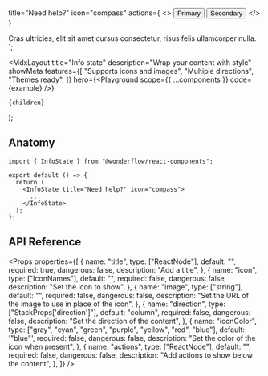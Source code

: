 
  title="Need help?"
  icon="compass"
  actions={
    <>
      <Button>Primary</Button>
      <Button kind="flat">Secondary</Button>
    </>
  }
>
  Cras ultricies, elit sit amet cursus consectetur, risus felis ullamcorper
  nulla.
</InfoState>`;

  <MdxLayout
    title="Info state"
    description="Wrap your content with style"
    showMeta
    features={[
      "Supports icons and images",
      "Multiple directions",
      "Themes ready",
    ]}
    hero={<Playground scope={{ ...components }} code={example} />}
  >
    {children}
  </MdxLayout>
);

## Anatomy

```tsx highlight=1,5-8
import { InfoState } from "@wonderflow/react-components";

export default () => {
  return (
    <InfoState title="Need help?" icon="compass">
      ...
    </InfoState>
  );
};
```

## API Reference

<Props
  properties={[
    {
      name: "title",
      type: ["ReactNode"],
      default: "",
      required: true,
      dangerous: false,
      description: "Add a title",
    },
    {
      name: "icon",
      type: ["IconNames"],
      default: "",
      required: false,
      dangerous: false,
      description: "Set the icon to show",
    },
    {
      name: "image",
      type: ["string"],
      default: "",
      required: false,
      dangerous: false,
      description: "Set the URL of the image to use in place of the icon",
    },
    {
      name: "direction",
      type: ["StackProps['direction']"],
      default: "column",
      required: false,
      dangerous: false,
      description: "Set the direction of the content",
    },
    {
      name: "iconColor",
      type: ["gray", "cyan", "green", "purple", "yellow", "red", "blue"],
      default: '"blue"',
      required: false,
      dangerous: false,
      description: "Set the color of the icon when present",
    },
    {
      name: "actions",
      type: ["ReactNode"],
      default: "",
      required: false,
      dangerous: false,
      description: "Add actions to show below the content",
    },
  ]}
/>
